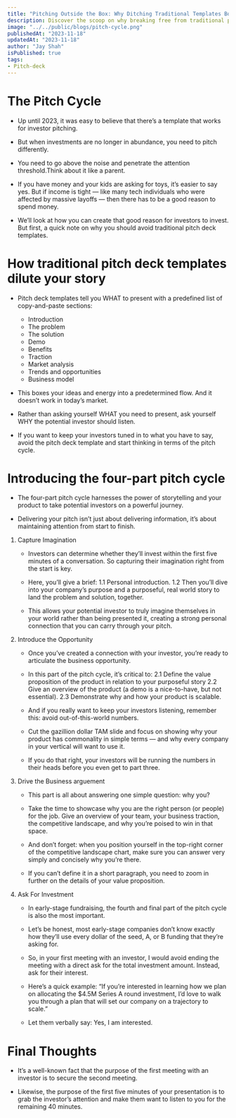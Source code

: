 ```yaml
---
title: "Pitching Outside the Box: Why Ditching Traditional Templates Boosts Your Startup Game"
description: Discover the scoop on why breaking free from traditional pitch deck templates can give your pitch the edge it needs, injecting personality and impact into your startup story
image: "../../public/blogs/pitch-cycle.png"
publishedAt: "2023-11-18"
updatedAt: "2023-11-18"
author: "Jay Shah"
isPublished: true
tags: 
- Pitch-deck
---
```


# The Pitch Cycle

- Up until 2023, it was easy to believe that there’s a template that works for investor pitching.

- But when investments are no longer in abundance, you need to pitch differently.

- You need to go above the noise and penetrate the attention threshold.Think about it like a parent.

- If you have money and your kids are asking for toys, it’s easier to say yes. But if income is tight — like many tech individuals who were affected by massive layoffs — then there has to be a good reason to spend money.

- We’ll look at how you can create that good reason for investors to invest. But first, a quick note on why you should avoid traditional pitch deck templates.

# How traditional pitch deck templates dilute your story

- Pitch deck templates tell you WHAT to present with a predefined list of copy-and-paste sections:

    - Introduction
    - The problem
    - The solution
    - Demo
    - Benefits
    - Traction
    - Market analysis
    - Trends and opportunities
    - Business model

- This boxes your ideas and energy into a predetermined flow. And it doesn’t work in today’s market.

- Rather than asking yourself WHAT you need to present, ask yourself WHY the potential investor should listen.

- If you want to keep your investors tuned in to what you have to say, avoid the pitch deck template and start thinking in terms of the pitch cycle.

# Introducing the four-part pitch cycle

- The four-part pitch cycle harnesses the power of storytelling and your product to take potential investors on a powerful journey.

- Delivering your pitch isn’t just about delivering information, it’s about maintaining attention from start to finish.

1. Capture Imagination
    - Investors can determine whether they’ll invest within the first five minutes of a conversation. So capturing their imagination right from the start is key.

    - Here, you’ll give a brief: 
        1.1 Personal introduction. 
        1.2 Then you’ll dive into your company’s purpose and a purposeful, real world story to land the problem and solution, together.

    - This allows your potential investor to truly imagine themselves in your world rather than being presented it, creating a strong personal connection that you can carry through your pitch.

2. Introduce the Opportunity
    - Once you’ve created a connection with your investor, you’re ready to articulate the business opportunity.

    - In this part of the pitch cycle, it’s critical to:
        2.1 Define the value proposition of the product in relation to your purposeful story
        2.2 Give an overview of the product (a demo is a nice-to-have, but not essential).
        2.3 Demonstrate why and how your product is scalable.

    - And if you really want to keep your investors listening, remember this: avoid out-of-this-world numbers.

    - Cut the gazillion dollar TAM slide and focus on showing why your product has commonality in simple terms — and why every company in your vertical will want to use it.

    - If you do that right, your investors will be running the numbers in their heads before you even get to part three.

3. Drive the Business arguement
    - This part is all about answering one simple question: why you?

    - Take the time to showcase why you are the right person (or people) for the job. Give an overview of your team, your business traction, the competitive landscape, and why you’re poised to win in that space.

    - And don’t forget: when you position yourself in the top-right corner of the competitive landscape chart, make sure you can answer very simply and concisely why you’re there.

    - If you can’t define it in a short paragraph, you need to zoom in further on the details of your value proposition.

4. Ask For Investment
    - In early-stage fundraising, the fourth and final part of the pitch cycle is also the most important.

    - Let’s be honest, most early-stage companies don’t know exactly how they’ll use every dollar of the seed, A, or B funding that they’re asking for.

    - So, in your first meeting with an investor, I would avoid ending the meeting with a direct ask for the total investment amount. Instead, ask for their interest.

    - Here’s a quick example: “If you’re interested in learning how we plan on allocating the $4.5M Series A round investment, I’d love to walk you through a plan that will set our company on a trajectory to scale.”

    - Let them verbally say: Yes, I am interested.

# Final Thoughts

- It’s a well-known fact that the purpose of the first meeting with an investor is to secure the second meeting.

- Likewise, the purpose of the first five minutes of your presentation is to grab the investor’s attention and make them want to listen to you for the remaining 40 minutes.